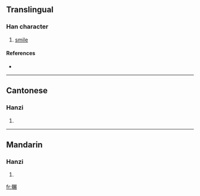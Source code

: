 {{also|囅}}
==Translingual==

===Han character===
{{Han char|rn=12|rad=八|as=16|sn=18|four=|canj=金十尸廿女 (CJSTV)}}

# [[smile]]

====References====
* {{Han ref|kx=0157.201|hdz=10254.030|uh=5181|ud=20865}}

----

==Cantonese==

===Hanzi===
{{yue-hanzi|jyut=|y=chin2}}

# {{defn|Cantonese}}

----

==Mandarin==

===Hanzi===
{{cmn-hanzi|tra=囅|pin=[[chǎn]] ([[chan3]])|wg=ch'an<sup>3</sup>}}

# {{defn|Mandarin}}

[[fr:冁]]